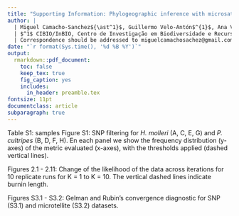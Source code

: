 ```yaml
---
title: "Supporting Information: Phylogeographic inference with microsatellites and SNPs"
author: |
  | Miguel Camacho-Sanchez${\ast^1}$, Guillermo Velo-Antón$^{1}$, Ana Veríssimo$^1$, Silvia Carvalho$^2$
  | $^1$ CIBIO/InBIO, Centro de Investigação em Biodiversidade e Recursos Genéticos da Universidade do Porto, Vairão, Portugal
  | Correspondence should be addressed to miguelcamachosachez@gmail.com
date: "`r format(Sys.time(), '%d %B %Y')`"
output:
  rmarkdown::pdf_document:
    toc: false
    keep_tex: true
    fig_caption: yes
    includes:
      in_header: preamble.tex
fontsize: 11pt
documentclass: article
subparagraph: true
---
```

Table S1: samples
Figure S1: SNP filtering for *H. molleri* (A, C, E, G) and *P. cultripes* (B, D, F, H). En each panel we show the frequency distribution (y-axes) of the metric evaluated (x-axes), with the thresholds applied (dashed vertical lines).

Figures 2.1 - 2.11: Change of the likelihood of the data across iterations for 10 replicate runs for K = 1 to K = 10. The vertical dashed lines indicate burnin length.

Figures S3.1 - S3.2: Gelman and Rubin's convergence diagnostic for SNP (S3.1) and microtellite (S3.2) datasets.
